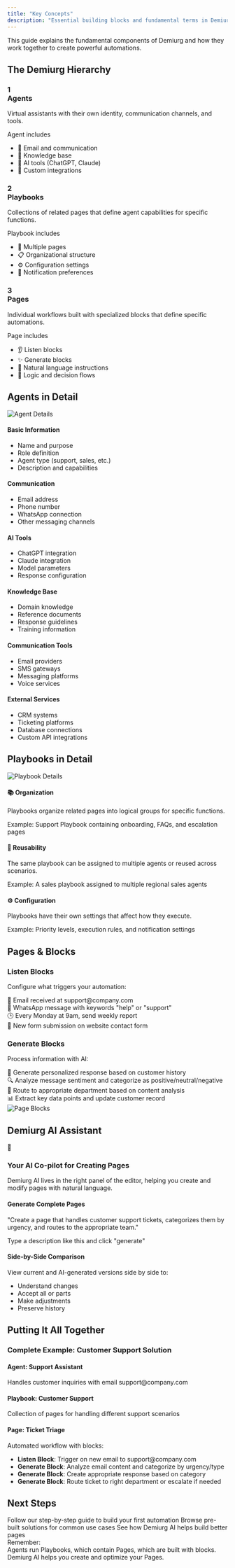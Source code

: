 ```yaml
---
title: "Key Concepts"
description: "Essential building blocks and fundamental terms in Demiurg"
---
```


<div className="bg-blue-50 dark:bg-blue-900/20 p-4 rounded-lg mb-6 border-l-4 border-blue-500">
 <p>This guide explains the fundamental components of Demiurg and how they work together to create powerful automations.</p>
</div>

## The Demiurg Hierarchy

<div className="grid grid-cols-1 md:grid-cols-3 gap-4 mb-8">
 <div className="bg-slate-50 dark:bg-slate-800 p-6 rounded-lg shadow-sm border border-slate-200 dark:border-slate-700">
   <h3 className="text-xl font-bold mb-2 flex items-center text-blue-600 dark:text-blue-400">
     <div className="w-8 h-8 flex items-center justify-center bg-blue-100 dark:bg-blue-900 rounded-full mr-2">1</div>
     Agents
   </h3>
   <p className="mb-3">Virtual assistants with their own identity, communication channels, and tools.</p>
   <div className="text-xs font-medium text-blue-700 dark:text-blue-300 uppercase tracking-wider mb-2">Agent includes</div>
   <ul className="space-y-1 text-sm">
     <li className="flex items-center">
       <span className="mr-2">📧</span> Email and communication
     </li>
     <li className="flex items-center">
       <span className="mr-2">🧠</span> Knowledge base
     </li>
     <li className="flex items-center">
       <span className="mr-2">🔧</span> AI tools (ChatGPT, Claude)
     </li>
     <li className="flex items-center">
       <span className="mr-2">🔌</span> Custom integrations
     </li>
   </ul>
 </div>
 
 <div className="bg-slate-50 dark:bg-slate-800 p-6 rounded-lg shadow-sm border border-slate-200 dark:border-slate-700">
   <h3 className="text-xl font-bold mb-2 flex items-center text-green-600 dark:text-green-400">
     <div className="w-8 h-8 flex items-center justify-center bg-green-100 dark:bg-green-900 rounded-full mr-2">2</div>
     Playbooks
   </h3>
   <p className="mb-3">Collections of related pages that define agent capabilities for specific functions.</p>
   <div className="text-xs font-medium text-green-700 dark:text-green-300 uppercase tracking-wider mb-2">Playbook includes</div>
   <ul className="space-y-1 text-sm">
     <li className="flex items-center">
       <span className="mr-2">📄</span> Multiple pages
     </li>
     <li className="flex items-center">
       <span className="mr-2">📋</span> Organizational structure
     </li>
     <li className="flex items-center">
       <span className="mr-2">⚙️</span> Configuration settings
     </li>
     <li className="flex items-center">
       <span className="mr-2">🔔</span> Notification preferences
     </li>
   </ul>
 </div>
 
 <div className="bg-slate-50 dark:bg-slate-800 p-6 rounded-lg shadow-sm border border-slate-200 dark:border-slate-700">
   <h3 className="text-xl font-bold mb-2 flex items-center text-purple-600 dark:text-purple-400">
     <div className="w-8 h-8 flex items-center justify-center bg-purple-100 dark:bg-purple-900 rounded-full mr-2">3</div>
     Pages
   </h3>
   <p className="mb-3">Individual workflows built with specialized blocks that define specific automations.</p>
   <div className="text-xs font-medium text-purple-700 dark:text-purple-300 uppercase tracking-wider mb-2">Page includes</div>
   <ul className="space-y-1 text-sm">
     <li className="flex items-center">
       <span className="mr-2">👂</span> Listen blocks
     </li>
     <li className="flex items-center">
       <span className="mr-2">✨</span> Generate blocks
     </li>
     <li className="flex items-center">
       <span className="mr-2">📝</span> Natural language instructions
     </li>
     <li className="flex items-center">
       <span className="mr-2">🔄</span> Logic and decision flows
     </li>
   </ul>
 </div>
</div>

## Agents in Detail

<Frame>
 <img src="/images/agent-detail.png" alt="Agent Details" className="rounded-lg" />
</Frame>

<Tabs>
 <Tab title="Identity">
   <div className="grid grid-cols-1 md:grid-cols-2 gap-4 mt-4">
     <div className="bg-blue-50 dark:bg-blue-900/20 p-4 rounded-lg">
       <h4 className="font-bold mb-2">Basic Information</h4>
       <ul className="list-disc list-inside space-y-1">
         <li>Name and purpose</li>
         <li>Role definition</li>
         <li>Agent type (support, sales, etc.)</li>
         <li>Description and capabilities</li>
       </ul>
     </div>
     <div className="bg-blue-50 dark:bg-blue-900/20 p-4 rounded-lg">
       <h4 className="font-bold mb-2">Communication</h4>
       <ul className="list-disc list-inside space-y-1">
         <li>Email address</li>
         <li>Phone number</li>
         <li>WhatsApp connection</li>
         <li>Other messaging channels</li>
       </ul>
     </div>
   </div>
 </Tab>
 
 <Tab title="AI & Knowledge">
   <div className="grid grid-cols-1 md:grid-cols-2 gap-4 mt-4">
     <div className="bg-blue-50 dark:bg-blue-900/20 p-4 rounded-lg">
       <h4 className="font-bold mb-2">AI Tools</h4>
       <ul className="list-disc list-inside space-y-1">
         <li>ChatGPT integration</li>
         <li>Claude integration</li>
         <li>Model parameters</li>
         <li>Response configuration</li>
       </ul>
     </div>
     <div className="bg-blue-50 dark:bg-blue-900/20 p-4 rounded-lg">
       <h4 className="font-bold mb-2">Knowledge Base</h4>
       <ul className="list-disc list-inside space-y-1">
         <li>Domain knowledge</li>
         <li>Reference documents</li>
         <li>Response guidelines</li>
         <li>Training information</li>
       </ul>
     </div>
   </div>
 </Tab>
 
 <Tab title="Integrations">
   <div className="grid grid-cols-1 md:grid-cols-2 gap-4 mt-4">
     <div className="bg-blue-50 dark:bg-blue-900/20 p-4 rounded-lg">
       <h4 className="font-bold mb-2">Communication Tools</h4>
       <ul className="list-disc list-inside space-y-1">
         <li>Email providers</li>
         <li>SMS gateways</li>
         <li>Messaging platforms</li>
         <li>Voice services</li>
       </ul>
     </div>
     <div className="bg-blue-50 dark:bg-blue-900/20 p-4 rounded-lg">
       <h4 className="font-bold mb-2">External Services</h4>
       <ul className="list-disc list-inside space-y-1">
         <li>CRM systems</li>
         <li>Ticketing platforms</li>
         <li>Database connections</li>
         <li>Custom API integrations</li>
       </ul>
     </div>
   </div>
 </Tab>
</Tabs>

## Playbooks in Detail

<Frame>
 <img src="/images/playbook-detail.png" alt="Playbook Details" className="rounded-lg" />
</Frame>

<div className="grid grid-cols-1 md:grid-cols-3 gap-4 mt-4 mb-6">
 <div className="bg-green-50 dark:bg-green-900/20 p-4 rounded-lg">
   <h4 className="font-bold mb-2 flex items-center">
     <span className="mr-2">📚</span> Organization
   </h4>
   <p className="text-sm mb-3">Playbooks organize related pages into logical groups for specific functions.</p>
   <div className="text-xs bg-white dark:bg-slate-800 p-2 rounded border border-green-200 dark:border-green-900">Example: Support Playbook containing onboarding, FAQs, and escalation pages</div>
 </div>
 
 <div className="bg-green-50 dark:bg-green-900/20 p-4 rounded-lg">
   <h4 className="font-bold mb-2 flex items-center">
     <span className="mr-2">🔄</span> Reusability
   </h4>
   <p className="text-sm mb-3">The same playbook can be assigned to multiple agents or reused across scenarios.</p>
   <div className="text-xs bg-white dark:bg-slate-800 p-2 rounded border border-green-200 dark:border-green-900">Example: A sales playbook assigned to multiple regional sales agents</div>
 </div>
 
 <div className="bg-green-50 dark:bg-green-900/20 p-4 rounded-lg">
   <h4 className="font-bold mb-2 flex items-center">
     <span className="mr-2">⚙️</span> Configuration
   </h4>
   <p className="text-sm mb-3">Playbooks have their own settings that affect how they execute.</p>
   <div className="text-xs bg-white dark:bg-slate-800 p-2 rounded border border-green-200 dark:border-green-900">Example: Priority levels, execution rules, and notification settings</div>
 </div>
</div>

## Pages & Blocks

<div className="grid grid-cols-1 md:grid-cols-2 gap-6 mb-6">
 <div>
   <h3 className="font-bold mb-3 text-purple-600 dark:text-purple-400">Listen Blocks</h3>
   <div className="bg-purple-50 dark:bg-purple-900/20 p-4 rounded-lg">
     <p className="mb-3 text-sm">Configure what triggers your automation:</p>
     <div className="space-y-2">
       <div className="bg-white dark:bg-slate-800 p-2 rounded text-sm border border-purple-200 dark:border-purple-900 flex items-center">
         <span className="mr-2">📩</span> Email received at support@company.com
       </div>
       <div className="bg-white dark:bg-slate-800 p-2 rounded text-sm border border-purple-200 dark:border-purple-900 flex items-center">
         <span className="mr-2">📱</span> WhatsApp message with keywords "help" or "support"
       </div>
       <div className="bg-white dark:bg-slate-800 p-2 rounded text-sm border border-purple-200 dark:border-purple-900 flex items-center">
         <span className="mr-2">🕒</span> Every Monday at 9am, send weekly report
       </div>
       <div className="bg-white dark:bg-slate-800 p-2 rounded text-sm border border-purple-200 dark:border-purple-900 flex items-center">
         <span className="mr-2">📝</span> New form submission on website contact form
       </div>
     </div>
   </div>
 </div>
 
 <div>
   <h3 className="font-bold mb-3 text-purple-600 dark:text-purple-400">Generate Blocks</h3>
   <div className="bg-purple-50 dark:bg-purple-900/20 p-4 rounded-lg">
     <p className="mb-3 text-sm">Process information with AI:</p>
     <div className="space-y-2">
       <div className="bg-white dark:bg-slate-800 p-2 rounded text-sm border border-purple-200 dark:border-purple-900 flex items-center">
         <span className="mr-2">💬</span> Generate personalized response based on customer history
       </div>
       <div className="bg-white dark:bg-slate-800 p-2 rounded text-sm border border-purple-200 dark:border-purple-900 flex items-center">
         <span className="mr-2">🔍</span> Analyze message sentiment and categorize as positive/neutral/negative
       </div>
       <div className="bg-white dark:bg-slate-800 p-2 rounded text-sm border border-purple-200 dark:border-purple-900 flex items-center">
         <span className="mr-2">🔀</span> Route to appropriate department based on content analysis
       </div>
       <div className="bg-white dark:bg-slate-800 p-2 rounded text-sm border border-purple-200 dark:border-purple-900 flex items-center">
         <span className="mr-2">📊</span> Extract key data points and update customer record
       </div>
     </div>
   </div>
 </div>
</div>

<Frame>
 <img src="/images/page-blocks.png" alt="Page Blocks" className="rounded-lg" />
</Frame>

## Demiurg AI Assistant

<div className="bg-gradient-to-r from-indigo-50 to-purple-50 dark:from-indigo-900/20 dark:to-purple-900/20 p-6 rounded-lg mb-6">
 <div className="flex flex-col md:flex-row items-start md:items-center mb-4">
   <div className="text-3xl mr-4 mb-2 md:mb-0">🧠</div>
   <div>
     <h3 className="font-bold text-lg">Your AI Co-pilot for Creating Pages</h3>
     <p className="text-sm mt-1">Demiurg AI lives in the right panel of the editor, helping you create and modify pages with natural language.</p>
   </div>
 </div>
 
 <div className="grid grid-cols-1 md:grid-cols-2 gap-4">
   <div className="bg-white dark:bg-slate-800 p-4 rounded-lg shadow-sm">
     <h4 className="font-bold mb-2 text-purple-600 dark:text-purple-400">Generate Complete Pages</h4>
     <div className="text-sm italic bg-slate-50 dark:bg-slate-900 p-3 rounded border border-slate-200 dark:border-slate-700 mb-2">
       "Create a page that handles customer support tickets, categorizes them by urgency, and routes to the appropriate team."
     </div>
     <p className="text-xs">Type a description like this and click "generate"</p>
   </div>
   
   <div className="bg-white dark:bg-slate-800 p-4 rounded-lg shadow-sm">
     <h4 className="font-bold mb-2 text-purple-600 dark:text-purple-400">Side-by-Side Comparison</h4>
     <p className="text-sm mb-3">View current and AI-generated versions side by side to:</p>
     <ul className="text-sm list-disc list-inside">
       <li>Understand changes</li>
       <li>Accept all or parts</li>
       <li>Make adjustments</li>
       <li>Preserve history</li>
     </ul>
   </div>
 </div>
</div>

## Putting It All Together

<div className="bg-slate-50 dark:bg-slate-800 p-6 rounded-lg mb-6 border border-slate-200 dark:border-slate-700">
 <h3 className="font-bold mb-4">Complete Example: Customer Support Solution</h3>
 
 <div className="space-y-4">
   <div className="border-l-4 border-blue-500 pl-4">
     <h4 className="font-bold mb-1">Agent: Support Assistant</h4>
     <div className="text-sm">Handles customer inquiries with email support@company.com</div>
   </div>
   
   <div className="border-l-4 border-green-500 pl-4">
     <h4 className="font-bold mb-1">Playbook: Customer Support</h4>
     <div className="text-sm">Collection of pages for handling different support scenarios</div>
   </div>
   
   <div className="border-l-4 border-purple-500 pl-4">
     <h4 className="font-bold mb-1">Page: Ticket Triage</h4>
     <div className="text-sm">Automated workflow with blocks:</div>
     <ul className="list-disc list-inside text-xs mt-1 space-y-1">
       <li><strong>Listen Block</strong>: Trigger on new email to support@company.com</li>
       <li><strong>Generate Block</strong>: Analyze email content and categorize by urgency/type</li>
       <li><strong>Generate Block</strong>: Create appropriate response based on category</li>
       <li><strong>Generate Block</strong>: Route ticket to right department or escalate if needed</li>
     </ul>
   </div>
 </div>
</div>

## Next Steps

<div className="grid grid-cols-1 md:grid-cols-3 gap-4 mb-6">
 <Card title="Create Your First Agent" icon="robot" href="/tutorials/quick-start">
   Follow our step-by-step guide to build your first automation
 </Card>
 
 <Card title="Explore Templates" icon="copy" href="/examples/customer-service">
   Browse pre-built solutions for common use cases
 </Card>
 
 <Card title="Learn About AI" icon="wand-magic-sparkles" href="/ai/overview">
   See how Demiurg AI helps build better pages
 </Card>
</div>

<Check>
 <div className="font-medium">Remember:</div>
 <div className="text-sm mt-1">
   Agents run Playbooks, which contain Pages, which are built with blocks. Demiurg AI helps you create and optimize your Pages.
 </div>
</Check>